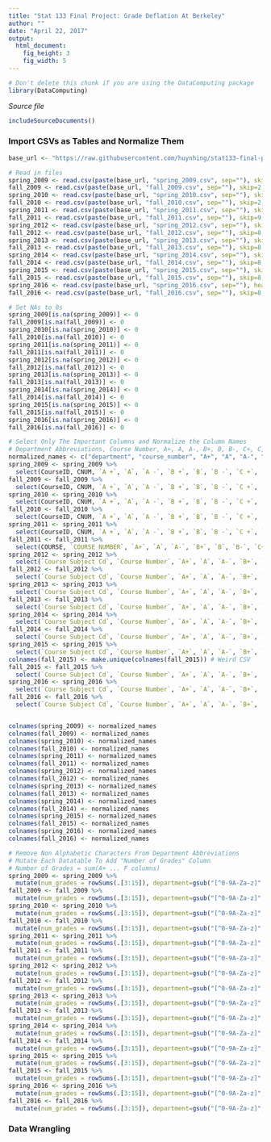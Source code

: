 ```yaml
---
title: "Stat 133 Final Project: Grade Deflation At Berkeley"
author: ""
date: "April 22, 2017"
output: 
  html_document:
    fig_height: 3
    fig_width: 5
---
```

<!-- Don't edit in between this line and the one below -->
```r
# Don't delete this chunk if you are using the DataComputing package
library(DataComputing)
```
*Source file* 
```r
includeSourceDocuments()
```
<!-- Don't edit the material above this line -->

### Import CSVs as Tables and Normalize Them
```r
base_url <- "https://raw.githubusercontent.com/huynhing/stat133-final-project/data/raw/"

# Read in files
spring_2009 <- read.csv(paste(base_url, "spring_2009.csv", sep=""), skip=2, header=TRUE, check.names=FALSE)
fall_2009 <- read.csv(paste(base_url, "fall_2009.csv", sep=""), skip=2, header=TRUE, check.names=FALSE)
spring_2010 <- read.csv(paste(base_url, "spring_2010.csv", sep=""), skip=2, header=TRUE, check.names=FALSE)
fall_2010 <- read.csv(paste(base_url, "fall_2010.csv", sep=""), skip=2, header=TRUE, check.names=FALSE)
spring_2011 <- read.csv(paste(base_url, "spring_2011.csv", sep=""), skip=2, header=TRUE, check.names=FALSE)
fall_2011 <- read.csv(paste(base_url, "fall_2011.csv", sep=""), skip=9, header=TRUE, check.names=FALSE)
spring_2012 <- read.csv(paste(base_url, "spring_2012.csv", sep=""), skip=8, header=TRUE, check.names=FALSE)
fall_2012 <- read.csv(paste(base_url, "fall_2012.csv", sep=""), skip=8, header=TRUE, check.names=FALSE)
spring_2013 <- read.csv(paste(base_url, "spring_2013.csv", sep=""), skip=8, header=TRUE, check.names=FALSE)
fall_2013 <- read.csv(paste(base_url, "fall_2013.csv", sep=""), skip=8, header=TRUE, check.names=FALSE)
spring_2014 <- read.csv(paste(base_url, "spring_2014.csv", sep=""), skip=8, header=TRUE, check.names=FALSE)
fall_2014 <- read.csv(paste(base_url, "fall_2014.csv", sep=""), skip=8, header=TRUE, check.names=FALSE)
spring_2015 <- read.csv(paste(base_url, "spring_2015.csv", sep=""), skip=8, header=TRUE, check.names=FALSE)
fall_2015 <- read.csv(paste(base_url, "fall_2015.csv", sep=""), skip=8, header=TRUE, check.names=FALSE)
spring_2016 <- read.csv(paste(base_url, "spring_2016.csv", sep=""), header=TRUE, check.names=FALSE)
fall_2016 <- read.csv(paste(base_url, "fall_2016.csv", sep=""), skip=8, header=TRUE, check.names=FALSE)

# Set NAs to 0s
spring_2009[is.na(spring_2009)] <- 0
fall_2009[is.na(fall_2009)] <- 0
spring_2010[is.na(spring_2010)] <- 0
fall_2010[is.na(fall_2010)] <- 0
spring_2011[is.na(spring_2011)] <- 0
fall_2011[is.na(fall_2011)] <- 0
spring_2012[is.na(spring_2012)] <- 0
fall_2012[is.na(fall_2012)] <- 0
spring_2013[is.na(spring_2013)] <- 0
fall_2013[is.na(fall_2013)] <- 0
spring_2014[is.na(spring_2014)] <- 0
fall_2014[is.na(fall_2014)] <- 0
spring_2015[is.na(spring_2015)] <- 0
fall_2015[is.na(fall_2015)] <- 0
spring_2016[is.na(spring_2016)] <- 0
fall_2016[is.na(fall_2016)] <- 0

# Select Only The Important Columns and Normalize the Column Names
# Department Abbreviations, Course Number, A+, A, A-, B+, B, B-, C+, C, C-, D+, D, D-, F
normalized_names <- c("department", "course_number", "A+", "A", "A-", "B+", "B", "B-", "C+", "C", "C-", "D+", "D", "D-", "F")
spring_2009 <- spring_2009 %>%
  select(CourseID, CNUM, `A +`, `A`, `A -`, `B +`, `B`, `B -`, `C +`, `C`, `C -`, `D +`, `D`, `D -`, `F`)
fall_2009 <- fall_2009 %>%
  select(CourseID, CNUM, `A +`, `A`, `A -`, `B +`, `B`, `B -`, `C +`, `C`, `C -`, `D +`, `D`, `D -`, `F`)
spring_2010 <- spring_2010 %>%
  select(CourseID, CNUM, `A +`, `A`, `A -`, `B +`, `B`, `B -`, `C +`, `C`, `C -`, `D +`, `D`, `D -`, `F`)
fall_2010 <- fall_2010 %>%
  select(CourseID, CNUM, `A +`, `A`, `A -`, `B +`, `B`, `B -`, `C +`, `C`, `C -`, `D +`, `D`, `D -`, `F`)
spring_2011 <- spring_2011 %>%
  select(CourseID, CNUM, `A +`, `A`, `A -`, `B +`, `B`, `B -`, `C +`, `C`, `C -`, `D +`, `D`, `D -`, `F`)
fall_2011 <- fall_2011 %>%
  select(COURSE, `COURSE NUMBER`, `A+`, `A`, `A-`, `B+`, `B`, `B-`, `C+`, `C`, `C-`, `D+`, `D`, `D-`, `F`)
spring_2012 <- spring_2012 %>%
  select(`Course Subject Cd`, `Course Number`, `A+`, `A`, `A-`, `B+`, `B`, `B-`, `C+`, `C`, `C-`, `D+`, `D`, `D-`, `F`)
fall_2012 <- fall_2012 %>%
  select(`Course Subject Cd`, `Course Number`, `A+`, `A`, `A-`, `B+`, `B`, `B-`, `C+`, `C`, `C-`, `D+`, `D`, `D-`, `F`)
spring_2013 <- spring_2013 %>%
  select(`Course Subject Cd`, `Course Number`, `A+`, `A`, `A-`, `B+`, `B`, `B-`, `C+`, `C`, `C-`, `D+`, `D`, `D-`, `F`)
fall_2013 <- fall_2013 %>%
  select(`Course Subject Cd`, `Course Number`, `A+`, `A`, `A-`, `B+`, `B`, `B-`, `C+`, `C`, `C-`, `D+`, `D`, `D-`, `F`)
spring_2014 <- spring_2014 %>%
  select(`Course Subject Cd`, `Course Number`, `A+`, `A`, `A-`, `B+`, `B`, `B-`, `C+`, `C`, `C-`, `D+`, `D`, `D-`, `F`)
fall_2014 <- fall_2014 %>%
  select(`Course Subject Cd`, `Course Number`, `A+`, `A`, `A-`, `B+`, `B`, `B-`, `C+`, `C`, `C-`, `D+`, `D`, `D-`, `F`)
spring_2015 <- spring_2015 %>%
  select(`Course Subject Cd`, `Course Number`, `A+`, `A`, `A-`, `B+`, `B`, `B-`, `C+`, `C`, `C-`, `D+`, `D`, `D-`, `F`)
colnames(fall_2015) <- make.unique(colnames(fall_2015)) # Weird CSV
fall_2015 <- fall_2015 %>%
  select(`Course Subject Cd`, `Course Number`, `A+`, `A`, `A-`, `B+`, `B`, `B-`, `C+`, `C`, `C-`, `D+`, `D`, `D-`, `F`)
spring_2016 <- spring_2016 %>%
  select(`Course Subject Cd`, `Course Number`, `A+`, `A`, `A-`, `B+`, `B`, `B-`, `C+`, `C`, `C-`, `D+`, `D`, `D-`, `F`)
fall_2016 <- fall_2016 %>%
  select(`Course Subject Cd`, `Course Number`, `A+`, `A`, `A-`, `B+`, `B`, `B-`, `C+`, `C`, `C-`, `D+`, `D`, `D-`, `F`)


colnames(spring_2009) <- normalized_names
colnames(fall_2009) <- normalized_names
colnames(spring_2010) <- normalized_names
colnames(fall_2010) <- normalized_names
colnames(spring_2011) <- normalized_names
colnames(fall_2011) <- normalized_names
colnames(spring_2012) <- normalized_names
colnames(fall_2012) <- normalized_names
colnames(spring_2013) <- normalized_names
colnames(fall_2013) <- normalized_names
colnames(spring_2014) <- normalized_names
colnames(fall_2014) <- normalized_names
colnames(spring_2015) <- normalized_names
colnames(fall_2015) <- normalized_names
colnames(spring_2016) <- normalized_names
colnames(fall_2016) <- normalized_names

# Remove Non Alphabetic Characters From Department Abbreviations
# Mutate Each Datatable To Add "Number of Grades" Column
# Number of Grades = sum(A+ ... F columns)
spring_2009 <- spring_2009 %>%
  mutate(num_grades = rowSums(.[3:15]), department=gsub("[^0-9A-Za-z]", "", department))
fall_2009 <- fall_2009 %>%
  mutate(num_grades = rowSums(.[3:15]), department=gsub("[^0-9A-Za-z]", "", department))
spring_2010 <- spring_2010 %>%
  mutate(num_grades = rowSums(.[3:15]), department=gsub("[^0-9A-Za-z]", "", department))
fall_2010 <- fall_2010 %>%
  mutate(num_grades = rowSums(.[3:15]), department=gsub("[^0-9A-Za-z]", "", department))
spring_2011 <- spring_2011 %>%
  mutate(num_grades = rowSums(.[3:15]), department=gsub("[^0-9A-Za-z]", "", department))
fall_2011 <- fall_2011 %>%
  mutate(num_grades = rowSums(.[3:15]), department=gsub("[^0-9A-Za-z]", "", department))
spring_2012 <- spring_2012 %>%
  mutate(num_grades = rowSums(.[3:15]), department=gsub("[^0-9A-Za-z]", "", department))
fall_2012 <- fall_2012 %>%
  mutate(num_grades = rowSums(.[3:15]), department=gsub("[^0-9A-Za-z]", "", department))
spring_2013 <- spring_2013 %>%
  mutate(num_grades = rowSums(.[3:15]), department=gsub("[^0-9A-Za-z]", "", department))
fall_2013 <- fall_2013 %>%
  mutate(num_grades = rowSums(.[3:15]), department=gsub("[^0-9A-Za-z]", "", department))
spring_2014 <- spring_2014 %>%
  mutate(num_grades = rowSums(.[3:15]), department=gsub("[^0-9A-Za-z]", "", department))
fall_2014 <- fall_2014 %>%
  mutate(num_grades = rowSums(.[3:15]), department=gsub("[^0-9A-Za-z]", "", department))
spring_2015 <- spring_2015 %>%
  mutate(num_grades = rowSums(.[3:15]), department=gsub("[^0-9A-Za-z]", "", department))
fall_2015 <- fall_2015 %>%
  mutate(num_grades = rowSums(.[3:15]), department=gsub("[^0-9A-Za-z]", "", department))
spring_2016 <- spring_2016 %>%
  mutate(num_grades = rowSums(.[3:15]), department=gsub("[^0-9A-Za-z]", "", department))
fall_2016 <- fall_2016 %>%
  mutate(num_grades = rowSums(.[3:15]), department=gsub("[^0-9A-Za-z]", "", department))
```

### Data Wrangling
```r

```

